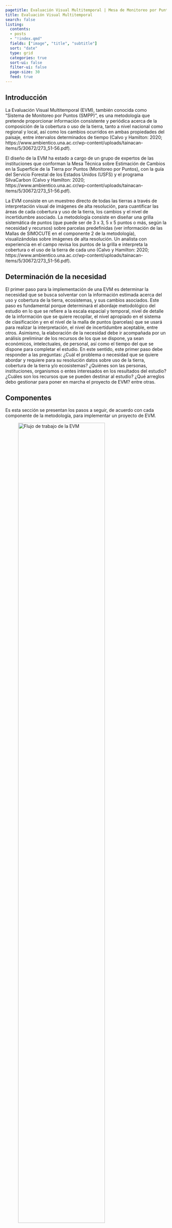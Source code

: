 ```yaml
---
pagetitle: Evaluación Visual Multitemporal | Mesa de Monitoreo por Puntos
title: Evaluación Visual Multitemporal
search: false  
listing:
  contents:
  - posts
  - "!index.qmd"
  fields: ["image", "title", "subtitle"]
  sort: "date"
  type: grid
  categories: true
  sort-ui: false
  filter-ui: false
  page-size: 30
  feed: true
---
```


## Introducción
La Evaluación Visual Multitemporal (EVM), también conocida como "Sistema de Monitoreo por Puntos (SMPP)", es una metodología que pretende proporcionar información consistente y periódica acerca de la composición de la cobertura o uso de la tierra, tanto a nivel nacional como regional y local, así como los cambios ocurridos en ambas propiedades del paisaje, entre intervalos determinados de tiempo (Calvo y Hamilton: 2020; https://www.ambientico.una.ac.cr/wp-content/uploads/tainacan-items/5/30672/273_51-56.pdf).

El diseño de la EVM ha estado a cargo de un grupo de expertos de las instituciones que conforman la Mesa Técnica sobre Estimación de Cambios en la Superficie de la Tierra por Puntos (Monitoreo por Puntos), con la guía del Servicio Forestal de los Estados Unidos (USFS) y el programa SilvaCarbon (Calvo y Hamilton: 2020; https://www.ambientico.una.ac.cr/wp-content/uploads/tainacan-items/5/30672/273_51-56.pdf).

La EVM consiste en un muestreo directo de todas las tierras a través de interpretación visual de imágenes de alta resolución, para cuantificar las áreas de cada cobertura y uso de la tierra, los cambios y el nivel de incertidumbre asociado. La metodología consiste en diseñar una grilla sistemática de puntos (que puede ser de 3 x 3, 5 x 5 puntos o más, según la necesidad y recursos) sobre parcelas predefinidas (ver información de las Mallas de SIMOCUTE en el componente 2 de la metodología), visualizándolas sobre imágenes de alta resolución. Un analista con experiencia en el campo revisa los puntos de la grilla e interpreta la cobertura o el uso de la tierra de cada uno (Calvo y Hamilton: 2020; https://www.ambientico.una.ac.cr/wp-content/uploads/tainacan-items/5/30672/273_51-56.pdf). 

## Determinación de la necesidad
El primer paso para la implementación de una EVM es determinar la necesidad que se busca solventar con la información estimada acerca del uso y cobertura de la tierra, ecosistemas, y sus cambios asociados. Este paso es fundamental porque determinará el abordaje metodológico del estudio en lo que se refiere a la escala espacial y temporal, nivel de detalle de la información que se quiere recopilar, el nivel apropiado en el sistema de clasificación y en el nivel de la malla de puntos (parcelas) que se usará para realizar la interpretación, el nivel de incertidumbre aceptable, entre otros. Asimismo, la elaboración de la necesidad debe ir acompañada por un análisis preliminar de los recursos de los que se dispone, ya sean económicos, intelectuales, de personal, así como el tiempo del que se dispone para completar el estudio. 
En este sentido, este primer paso debe responder a las preguntas: ¿Cuál el problema o necesidad que se quiere abordar y requiere para su resolución datos sobre uso de la tierra, cobertura de la tierra y/o ecosistemas? ¿Quiénes son las personas, instituciones, organismos o entes interesados en los resultados del estudio? ¿Cuáles son los recursos que se pueden destinar al estudio? ¿Qué arreglos debo gestionar para poner en marcha el proyecto de EVM? entre otras.

## Componentes
Es esta sección se presentan los pasos a seguir, de acuerdo con cada componente de la metodología, para implementar un proyecto de EVM.

![Flujo de trabajo de la EVM](../img/flujo-trabajo-evm.png){fig-alt="Flujo de trabajo de la EVM" fig-align="center" width=80%}

